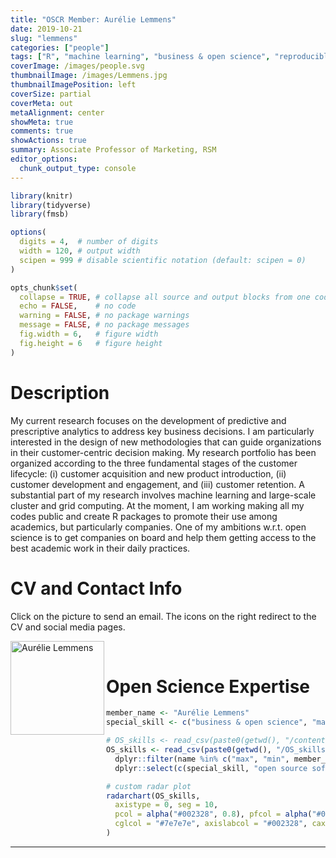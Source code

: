 ```yaml
---
title: "OSCR Member: Aurélie Lemmens"
date: 2019-10-21
slug: "lemmens"
categories: ["people"]
tags: ["R", "machine learning", "business & open science", "reproducible analysis", "school-rsm"] # top 3 categories + unique + school
coverImage: /images/people.svg
thumbnailImage: /images/Lemmens.jpg
thumbnailImagePosition: left
coverSize: partial
coverMeta: out
metaAlignment: center
showMeta: true
comments: true
showActions: true
summary: Associate Professor of Marketing, RSM
editor_options: 
  chunk_output_type: console
---
```


```r

library(knitr)
library(tidyverse)
library(fmsb)

options(
  digits = 4,  # number of digits
  width = 120, # output width
  scipen = 999 # disable scientific notation (default: scipen = 0)
)

opts_chunk$set(
  collapse = TRUE, # collapse all source and output blocks from one code chunk into a single block
  echo = FALSE,    # no code
  warning = FALSE, # no package warnings
  message = FALSE, # no package messages
  fig.width = 6,   # figure width
  fig.height = 6   # figure height
)

```

# Description

My current research focuses on the development of predictive and prescriptive analytics to address key business decisions. I am particularly interested in the design of new methodologies that can guide organizations in their customer-centric decision making. My research portfolio has been organized according to the three fundamental stages of the customer lifecycle: (i) customer acquisition and new product introduction, (ii) customer development and engagement, and (iii) customer retention. A substantial part of my research involves machine learning and large-scale cluster and grid computing. At the moment, I am working making all my codes public and create R packages to promote their use among academics, but particularly companies. One of my ambitions w.r.t. open science is to get companies on board and help them getting access to the best academic work in their daily practices.

# CV and Contact Info

Click on the picture to send an email. The icons on the right redirect to the CV and social media pages.

<!-- EMAIL -->
<p>
  <a href="mailto:lemmens@rsm.nl">
  <img border="0" alt="Aurélie Lemmens" src="/images/Lemmens.jpg" width="150" height="150" align="left">
  </a>
</p>

<!-- CV -->
<p align="center">
  <a href="http://www.aurelielemmens.com/wp-content/uploads/2019/08/cv_Lemmens_noWPdetail_August-2019.pdf" class="fa fa-file fa-2x" style="color:#00B969;">
  </a>
</p>

<!-- RESEARCHGATE -->
<p align="center">
  <a href="https://www.researchgate.net/profile/Aurelie_Lemmens" class="ai ai-researchgate fa-2x" style="color:#000000;">
  </a>
</p>

<!-- GOOGLE SCHOLAR -->
<p align="center">
  <a href="https://scholar.google.nl/citations?user=x2mtTdUAAAAJ&hl=nl&oi=ao" class="ai ai-google-scholar fa-2x" style="color:#000000;">
  </a>
</p>

<BR>

# Open Science Expertise

```r

member_name <- "Aurélie Lemmens"
special_skill <- c("business & open science", "machine learning", "R")

# OS_skills <- read_csv(paste0(getwd(), "/content/post/OS_skills.csv")) %>% # when testing
OS_skills <- read_csv(paste0(getwd(), "/OS_skills.csv")) %>%
  dplyr::filter(name %in% c("max", "min", member_name)) %>%
  dplyr::select(c(special_skill, "open source software", "data management", "reproducible analysis", "data sharing", "open access"))

# custom radar plot
radarchart(OS_skills,
  axistype = 0, seg = 10,
  pcol = alpha("#002328", 0.8), pfcol = alpha("#00B969", 0.6), plwd = 4, centerzero = TRUE, # polygon
  cglcol = "#7e7e7e", axislabcol = "#002328", caxislabels = seq(0, 10, 2), cglwd = 0.8 # grid
)

```

***



